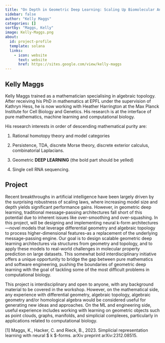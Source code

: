 ```yaml
---
title: "On Depth in Geometric Deep Learning: Scaling Up Biomolecular Analysis Using Deep Neural k-Forms"
sidebar: false
author: "Kelly Maggs"
categories: []
sortby: "Maggs, Kelly"
image: Kelly-Maggs.png
about:
  id: project-profile
  template: solana
  links:
    - icon: website
      text: website
      href: https://sites.google.com/view/kelly-maggs
---
```


## Kelly Maggs

Kelly Maggs trained as a mathematician specialising in algebraic topology. 
After receiving his PhD in mathematics at EPFL under the supervision of Kathryn Hess, he is now working with Heather Harrington at the Max Planck Institute for Cell Biology and Genetics. 
His research is at the interface of pure mathematics, machine learning and computational biology.

His research interests in order of descending mathematical purity are:

1. Rational homotopy theory and model categories

2. Persistence, TDA, discrete Morse theory, discrete exterior calculus, combinatorial Laplacians.

3. Geometric **DEEP LEARNING** (the bold part should be yelled)

4. Single cell RNA sequencing. 


## Project

Recent breakthroughs in artificial intelligence have been largely driven by the surprising robustness of scaling laws, where increasing model size and depth yields significant performance gains. 
However, in geometric deep learning, traditional message-passing architectures fall short of this potential due to inherent issues like over-smoothing and over-squashing. 
In this project, will be designing and implementing neural k-form architectures—novel models that leverage differential geometry and algebraic topology to process higher-dimensional features--as a replacement of the underlying message-passing engine. 
Our goal is to design scalable geometric deep learning architectures via structures from geometry and topology, and to apply these models to real-world challenges in molecular property prediction on large datasets. 
This somewhat bold interdisciplinary initiative offers a unique opportunity to bridge the gap between pure mathematics and software engineering, pushing the boundaries of geometric deep learning with the goal of tackling some of the most difficult problems in computational biology.


This project is interdisciplinary and open to anyone, with any background material to be covered in the workshop. 
However, on the mathematical side, any experience with differential geometry, algebraic topology, algebraic geometry and/or homological algebra would be considered useful for generating new ideas and approaches. 
On the ML and engineering side, useful experience includes working with learning on geometric objects such as point clouds, graphs, manifolds, and simplicial complexes, particularly in applications related to computational biology.

[1] Maggs, K., Hacker, C. and Rieck, B., 2023. Simplicial representation learning with neural $ k $-forms. arXiv preprint arXiv:2312.08515.